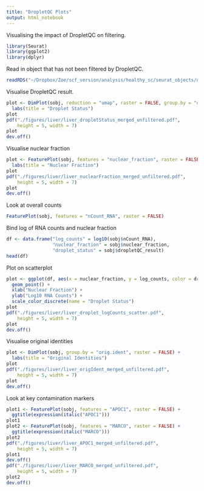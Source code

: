 ```yaml
---
title: "DropletQC Plots"
output: html_notebook
---
```


Visualising the impact of DropletQC on filtering.

```r
library(Seurat)
library(ggplot2)
library(dplyr)
```

Read in object that has not been filtered by DropletQC.

```r
readRDS("~/Dropbox/Zoe/scf_version/analysis/healthy_sc/seurat_objects/no_dropletQC/allMerged_noDropletQC.RDS")
```

Visualise DropletQC result.

```r
plot <- DimPlot(sobj, reduction = "umap", raster = FALSE, group.by = "dropletQC_result") +
  labs(title = "Droplet Status")
plot
pdf("./figures/liver/liver_dropletStatus_merged_unfiltered.pdf",
    height = 5, width = 7)
plot
dev.off()
```

Visualise nuclear fraction

```r
plot <- FeaturePlot(sobj, features = "nuclear_fraction", raster = FALSE) +
  labs(title = "Nuclear Fraction")
plot
pdf("./figures/liver/liver_nuclearFraction_merged_unfiltered.pdf",
    height = 5, width = 7)
plot
dev.off()
```

Look at overall counts

```r
FeaturePlot(sobj, features = "nCount_RNA", raster = FALSE)
```

Bind log of RNA counts and nuclear fraction

```r
df <- data.frame("log_counts" = log10(sobj$nCount_RNA), 
                 "nuclear_fraction" = sobj$nuclear_fraction,
                 "droplet_status" = sobj$dropletQC_result)
head(df)
```

Plot on scatterplot

```r
plot <- ggplot(df, aes(x = nuclear_fraction, y = log_counts, color = droplet_status)) +
  geom_point() +
  xlab("Nuclear Fraction") +
  ylab("Log10 RNA Counts") +
  scale_color_discrete(name = "Droplet Status")
plot
pdf("./figures/liver/liver_droplet_logCounts_scatter.pdf",
    height = 5, width = 7)
plot
dev.off()
```


Visualise original identities

```r
plot <- DimPlot(sobj, group.by = "orig.ident", raster = FALSE) +
  labs(title = "Original Identities")
plot
pdf("./figures/liver/liver_origIdent_merged_unfiltered.pdf",
    height = 5, width = 7)
plot
dev.off()
```

Look at key contamination markers

```r
plot1 <- FeaturePlot(sobj, features = "APOC1", raster = FALSE) +
  ggtitle(expression(italic("APOC1")))
plot1
plot2 <- FeaturePlot(sobj, features = "MARCO", raster = FALSE) +
  ggtitle(expression(italic("MARCO")))
plot2
pdf("./figures/liver/liver_APOC1_merged_unfiltered.pdf",
    height = 5, width = 7)
plot1
dev.off()
pdf("./figures/liver/liver_MARCO_merged_unfiltered.pdf",
    height = 5, width = 7)
plot2
dev.off()
```




